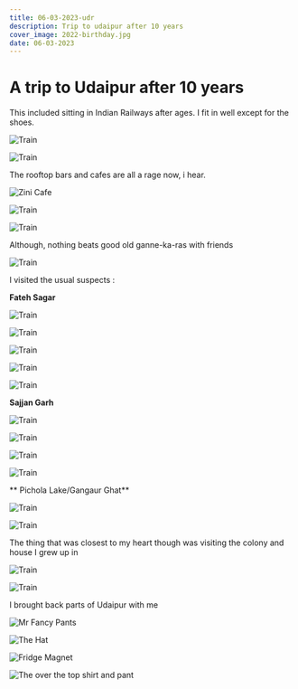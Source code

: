 ```yaml
---
title: 06-03-2023-udr
description: Trip to udaipur after 10 years
cover_image: 2022-birthday.jpg
date: 06-03-2023
---
```


# A trip to Udaipur after 10 years

This included sitting in Indian Railways after ages. I fit in well except for the shoes.

![Train](../../images/udr-2023/udr-2023-01.jpg)

![Train](../../images/udr-2023/udr-2023-02.jpg)

The rooftop bars and cafes are all a rage now, i hear.

![Zini Cafe](../../images/udr-2023/udr-2023-19.jpg)

![Train](../../images/udr-2023/udr-2023-03.jpg)

![Train](../../images/udr-2023/udr-2023-08.jpg)

Although, nothing beats good old ganne-ka-ras with friends

![Train](../../images/udr-2023/udr-2023-04.jpg)

I visited the usual suspects :

**Fateh Sagar**

![Train](../../images/udr-2023/udr-2023-10.jpg)

![Train](../../images/udr-2023/udr-2023-11.jpg)

![Train](../../images/udr-2023/udr-2023-12.jpg)

![Train](../../images/udr-2023/udr-2023-13.jpg)

![Train](../../images/udr-2023/udr-2023-14.jpg)

**Sajjan Garh**

![Train](../../images/udr-2023/udr-2023-05.jpg)

![Train](../../images/udr-2023/udr-2023-06.jpg)

![Train](../../images/udr-2023/udr-2023-07.jpg)

![Train](../../images/udr-2023/udr-2023-15.jpg)

** Pichola Lake/Gangaur Ghat**

![Train](../../images/udr-2023/udr-2023-09.jpg)

![Train](../../images/udr-2023/udr-2023-18.jpg)

The thing that was closest to my heart though was visiting the colony and house I grew up in

![Train](../../images/udr-2023/udr-2023-16.jpg)

![Train](../../images/udr-2023/udr-2023-17.jpg)

I brought back parts of Udaipur with me

![Mr Fancy Pants](../../images/udr-2023/udr-2023-20.jpg)

![The Hat](../../images/udr-2023/udr-2023-21.jpg)

![Fridge Magnet](../../images/udr-2023/udr-2023-22.jpg)

![The over the top shirt and pant](../../images/udr-2023/udr-2023-23.jpg)
